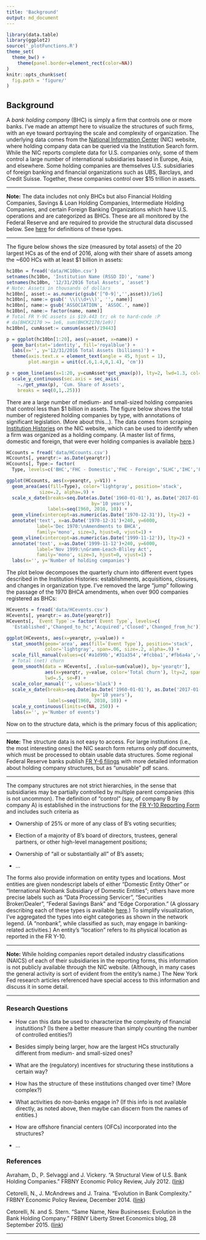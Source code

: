 ```yaml
---
title: 'Background'
output: md_document
---
```

```r
library(data.table)
library(ggplot2)
source('_plotFunctions.R')
theme_set(
  theme_bw() +
    theme(panel.border=element_rect(color=NA))
)
knitr::opts_chunk$set(
  fig.path = 'figure/'
)
```

## Background

A _bank holding company_ (BHC) is simply a firm that controls one or more banks. I've made an attempt here to visualize the structures of such firms, with an eye toward portraying the scale and complexity of organization. The underlying data comes from the <a href='https://www.ffiec.gov/nicpubweb/nicweb/nichome.aspx' target='_blank'>National Information Center</a> (NIC) website, where holding company data can be queried via the Institution Search form. While the NIC reports complete data for U.S. companies only, some of them control a large number of international subsidiaries based in Europe, Asia, and elsewhere. Some holding companies are themselves U.S. subsidiaries of foreign banking and financial organizations such as UBS, Barclays, and Credit Suisse. Together, these companies control over $15 trillion in assets.

<hr>

**Note:** The data includes not only BHCs but also Financial Holding Companies, Savings & Loan Holding Companies, Intermediate Holding Companies, and certain Foreign Banking Organizations which have U.S. operations and are categorized as BHCs. These are all monitored by the Federal Reserve and are required to provide the structural data discussed below. See <a href='https://www.ffiec.gov/nicpubweb/content/help/institution%20type%20description.htm' target='_blank'>here</a> for definitions of these types.

<hr>

The figure below shows the size (measured by total assets) of the 20 largest HCs as of the end of 2016, along with their share of assets among the ~600 HCs with at least $1 billion in assets:

```r
hc10bn = fread('data/HC10bn.csv')
setnames(hc10bn, 'Institution Name (RSSD ID)', 'name')
setnames(hc10bn, '12/31/2016 Total Assets', 'asset')
# Note: Assets in thousands of dollars
hc10bn[, asset:= as.numeric(gsub('[^0-9]','',asset))/1e6]
hc10bn[, name:= gsub(' \\(\\d+\\)', '', name)]
hc10bn[, name:= gsub('ASSOCIATION', 'ASSOC.', name)]
hc10bn[, name:= factor(name, name)]
# Total FR Y-9C assets is $19.443 tr; ok to hard-code :P
# da[BHCK2170 >= 1e6, sum(BHCK2170/1e9)]
hc10bn[, cumAsset:= cumsum(asset)/19443]

p = ggplot(hc10bn[1:20], aes(y=asset, x=name)) +
  geom_bar(stat='identity', fill='royalblue') +
  labs(x='', y='12/31/2016 Total Assets (billions)') +
  theme(axis.text.x = element_text(angle = 45, hjust = 1),
        plot.margin = unit(c(.6,1.4,0,1.4), 'cm'))

p + geom_line(aes(x=1:20, y=cumAsset*get_ymax(p)), lty=2, lwd=1.3, col='red') +
  scale_y_continuous(sec.axis = sec_axis(
    ~./get_ymax(p), 'Cum. Share of Assets',
    breaks = seq(0,1,.25)))

```

There are a large number of medium- and small-sized holding companies that control less than $1 billion in assets. The figure below shows the total number of registered holding companies by type, with annotations of significant legislation. (More about this...). The data comes from scraping <a href='https://www.ffiec.gov/nicpubweb/nicweb/InstitutionHistory.aspx?parID_RSSD=1021628&parDT_END=99991231' target='_blank'>Institution Histories</a> on the NIC website, which can be used to identify when a firm was organized as a holding company. (A master list of firms, domestic and foreign, that were ever holding companies is available <a href='https://www.chicagofed.org/banking/financial-institution-reports/bhc-name-list' target='_blank'>here</a>.)

```r
HCcounts = fread('data/HCcounts.csv')
HCcounts[, yearqtr:= as.Date(yearqtr)]
HCcounts[, Type:= factor(
  Type, levels=c('BHC','FHC - Domestic','FHC - Foreign','SLHC','IHC','FBO as BHC'))]

ggplot(HCcounts, aes(x=yearqtr, y=V1)) +
  geom_area(aes(fill=Type), color='lightgray', position='stack',
            size=.2, alpha=.9) +
  scale_x_date(breaks=seq.Date(as.Date('1960-01-01'), as.Date('2017-01-01'),
                               by='10 years'),
               labels=seq(1960, 2010, 10)) +
  geom_vline(xintercept=as.numeric(as.Date('1970-12-31')), lty=2) +
  annotate('text', x=as.Date('1970-12-31')+240, y=6000,
           label='Dec 1970:\nAmendments to BHCA',
           family='mono', size=3, hjust=0, vjust=1) +
  geom_vline(xintercept=as.numeric(as.Date('1999-11-12')), lty=2) +
  annotate('text', x=as.Date('1999-11-12')+240, y=6000,
           label='Nov 1999:\nGramm-Leach-Bliley Act',
           family='mono', size=3, hjust=0, vjust=1) +
  labs(x='', y='Number of holding companies')

```

The plot below decomposes the quarterly churn into different event types described in the Institution Histories: establishments, acquisitions, closures, and changes in organization type. I've removed the large "jump" following the passage of the 1970 BHCA amendments, when over 900 companies registered as BHCs:

```r
HCevents = fread('data/HCevents.csv')
HCevents[, yearqtr:= as.Date(yearqtr)]
HCevents[, `Event Type`:= factor(`Event Type`, levels=c(
  'Established','Changed_to_hc','Acquired','Closed','Changed_from_hc'))]

ggplot(HCevents, aes(x=yearqtr, y=value)) +
  stat_smooth(geom='area', aes(fill=`Event Type`), position='stack',
              color='lightgray', span=.06, size=.2, alpha=.9) +
  scale_fill_manual(values=c('#a1d99b','#31a354','#fcbba1','#fb6a4a','#a50f15')) +
  # Total (net) churn
  geom_smooth(data = HCevents[, .(value=sum(value)), by='yearqtr'],
              aes(x=yearqtr, y=value, color='Total churn'), lty=2, span=.06,
              lwd=.5, se=F) +
  scale_color_manual('', values='black') +
  scale_x_date(breaks=seq.Date(as.Date('1960-01-01'), as.Date('2017-01-01'),
                               by='10 years'),
               labels=seq(1960, 2010, 10)) +
  scale_y_continuous(limits=c(NA, 250)) +
  labs(x='', y='Number of events')

```

Now on to the structure data, which is the primary focus of this application;

<hr>

**Note:** The structure data is not easy to access. For large institutions (i.e., the most interesting ones) the NIC search form returns only pdf documents, which must be processed to obtain usable data structures. Some regional Federal Reserve banks publish <a href='https://www.richmondfed.org/banking/supervision_and_regulation/fry6_reports' target='_blank'>FR Y-6 filings</a> with more detailed information about holding company structures, but as "unusable" pdf scans.

<hr>

The company structures are not strict hierarchies, in the sense that subsidiaries may be partially controlled by multiple parent companies (this is not uncommon). The definition of "control" (say, of company B by company A) is established in the instructions for the <a href='https://www.federalreserve.gov/apps/reportforms/reportdetail.aspx?sOoYJ+5BzDaGhRRQo6EFJQ==' target='_blank'>FR Y-10 Reporting Form</a> and includes such criteria as

* Ownership of 25% or more of any class of B's voting securities;

* Election of a majority of B's board of directors, trustees, general partners, or other high-level management positions;

* Ownership of "all or substantially all" of B's assets;

* ...
	
The forms also provide information on entity types and locations. Most entities are given nondescript labels of either "Domestic Entity Other" or "International Nonbank Subsidiary of Domestic Entities"; others have more precise labels such as "Data Processing Servicer", "Securities Broker/Dealer", "Federal Savings Bank" and "Edge Corporation." (A glossary describing each of these types is available <a href='https://www.ffiec.gov/nicpubweb/content/help/institution%20type%20description.htm' target='_blank'>here</a>.) To simplify visualization, I've aggregated the types into eight categories as shown in the network legend. (A "nonbank", while classified as such, may engage in banking-related activities.) An entity's "location" refers to its physical location as reported in the FR Y-10.

<hr>

**Note:** While holding companies report detailed industry classifications (NAICS) of each of their subsidiaries in the reporting forms, this information is not publicly available through the NIC website. (Although, in many cases the general activity is sort of evident from the entity's name.) The New York Fed research articles referenced have special access to this information and discuss it in some detail.

<hr>

### Research Questions
* How can this data be used to characterize the complexity of financial instutitions? (Is there a better measure than simply counting the number of controlled entities?)

* Besides simply being larger, how are the largest HCs structurally different from medium- and small-sized ones?

* What are the (regulatory) incentives for structuring these institutions a certain way?

* How has the structure of these institutions changed over time? (More complex?)

* What activities do non-banks engage in? (If this info is not available directly, as noted above, then maybe can discern from the names of entities.)

* How are offshore financial centers (OFCs) incorporated into the structures?

* ...


### References
Avraham, D., P. Selvaggi and J. Vickery. "A Structural View of U.S. Bank Holding Companies." FRBNY Economic Policy Review, July 2012. (<a href='https://www.newyorkfed.org/medialibrary/media/research/epr/12v18n2/1207avra.pdf' target='_blank'>link</a>)

Cetorelli, N., J. McAndrews and J. Traina. "Evolution in Bank Complexity." FRBNY Economic Policy Review, December 2014. (<a href='https://www.newyorkfed.org/medialibrary/media/research/epr/2014/1412cet2.pdf' target='_blank'>link</a>)

Cetorelli, N. and S. Stern. "Same Name, New Businesses: Evolution in the Bank Holding Company." FRBNY Liberty Street Economics blog, 28 September 2015. (<a href='http://libertystreeteconomics.newyorkfed.org/2015/09/same-name-new-businesses-evolution-in-the-bank-holding-company.html' target='_blank'>link</a>)

<hr>

